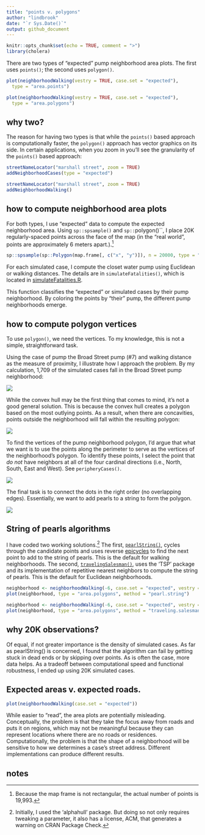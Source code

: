 ```yaml
---
title: "points v. polygons"
author: "lindbrook"
date: "`r Sys.Date()`"
output: github_document
---
```


```r
knitr::opts_chunk$set(echo = TRUE, comment = ">")
library(cholera)
```

There are two types of "expected" pump neighborhood area plots. The first uses `points()`; the second uses `polygon()`.

```r
plot(neighborhoodWalking(vestry = TRUE, case.set = "expected"),
  type = "area.points")
```

```r
plot(neighborhoodWalking(vestry = TRUE, case.set = "expected"),
  type = "area.polygons")
```

## why two?

The reason for having two types is that while the `points()` based approach is computationally faster, the `polygon()` approach has vector graphics on its side. In certain applications, when you zoom in you'll see the granularity of the `points()` based approach:


```r
streetNameLocator("marshall street", zoom = TRUE)
addNeighborhoodCases(type = "expected")
```

```r
streetNameLocator("marshall street", zoom = TRUE)
addNeighborhoodWalking()
```

## how to compute neighborhood area plots

For both types, I use "expected" data to compute the expected neighborhood area. Using `sp::spsample()` and `sp::`polygon()``, I place 20K regularly-spaced points across the face of the map (in the "real world", points are approximately 6 meters apart.).^[Because the map frame is not rectangular, the actual number of points is 19,993.]

```r
sp::spsample(sp::Polygon(map.frame[, c("x", "y")]), n = 20000, type = "regular")
```

For each simulated case, I compute the closet water pump using Euclidean or walking distances. The details are in `simulateFatalities()`, which is located in [simulateFatalities.R](https://github.com/lindbrook/cholera/blob/master/R/simulateFatalities.R).

This function classifies the "expected" or simulated cases by their pump neighborhood. By coloring the points by "their" pump, the different pump neighborhoods emerge.

## how to compute polygon vertices

To use `polygon()`, we need the vertices. To my knowledge, this is not a simple, straightforward task.

Using the case of pump the Broad Street pump (#7) and walking distance as the measure of proximity, I illustrate how I approach the problem. By my calculation, 1,709 of the simulated cases fall in the Broad Street pump neighborhood:

![](cloud-1.png)

While the convex hull may be the first thing that comes to mind, it's not a good general solution. This is because the convex hull creates a polygon based on the most outlying points. As a result, when there are concavities, points outside the neighborhood will fall within the resulting polygon:

![](hull-1.png)

To find the vertices of the pump neighborhood polygon, I'd argue that what we want is to use the points along the perimeter to serve as the vertices of the neighborhood's polygon. To identify these points, I select the point that _do not_ have neighbors at all of the four cardinal directions (i.e., North, South, East and West). See `peripheryCases()`.

![](perimeter-1.png)

The final task is to connect the dots in the right order (no overlapping edges). Essentially, we want to add pearls to a string to form the polygon.

![](pearl_string-1.png)

## String of pearls algorithms

I have coded two working solutions.^[Initially, I used the 'alphahull' package. But doing so not only requires tweaking a parameter, it also has a license, ACM, that generates a warning on CRAN Package Check.] The first, [`pearlString()`](https://github.com/lindbrook/cholera/blob/master/R/pearlString.R), cycles through the candidate points and uses reverse [epicycles](https://en.wikipedia.org/wiki/Deferent_and_epicycle) to find the next point to add to the string of pearls. This is the default for walking neighborhoods. The second, [`travelingSalesman()`](https://github.com/lindbrook/cholera/blob/master/R/pearlString.R), uses the 'TSP' package and its implementation of repetitive nearest neighbors to compute the string of pearls. This is the default for Euclidean neighborhoods.

```r
neighborhood <- neighborhoodWalking(-6, case.set = "expected", vestry = TRUE)
plot(neighborhood, type = "area.polygons", method = "pearl.string")
```

```r
neighborhood <- neighborhoodWalking(-6, case.set = "expected", vestry = TRUE)
plot(neighborhood, type = "area.polygons", method = "traveling.salesman")
```

## why 20K observations?

Of equal, if not greater importance is the density of simulated cases. As far as pearlString() is concerned, I found that the algorithm can fail by getting stuck in dead ends or by skipping over points. As is often the case, more data  helps. As a tradeoff between computational speed and functional robustness, I ended up using 20K simulated cases.

## Expected areas v. expected roads.

```r
plot(neighborhoodWalking(case.set = "expected"))
```

While easier to "read", the area plots are potentially misleading. Conceptually, the problem is that they take the focus away from roads and puts it on regions, which may not be meaningful because they can represent locations where there are no roads or residences. Computationally, the problem is that the shape of a neighborhood will be sensitive to how we determines a case's street address. Different implementations can produce different results.

## notes
